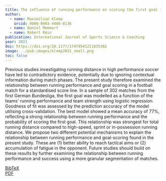 ```yaml
---
title: The influence of running performance on scoring the first goal in a soccer match
author:
  - name: Maximilian Klemp
    orcid: 0000-0003-4466-8136
  - name: Daniel Memmert
  - name: Robert Rein
publication: International Journal of Sports Science & Coaching
year: 2021
doi: https://doi.org/10.1177/17479541211035382
image: ../pub-images/klemp2021_small.png
toc: false
---
```


Previous studies investigating running distance in high performance soccer have led to contradictory evidence, potentially due to ignoring contextual information during match phases. The present study therefore examined the relationship between running performance and goal scoring in a football match for a standardised score line. In a sample of 302 matches from the first German Bundesliga, the first goal was modelled as a function of the teams’ running performance and team strength using logistic regression. Goodness of fit was assessed by the prediction accuracy of the model utilising cross-validation. The best model showed a mean accuracy of 77%, reflecting a strong relationship between running performance and the probability of scoring the first goal. This relationship was strongest for total running distance compared to high-speed, sprint or in-possession running distance. We propose two different potential mechanisms to explain the relationship between running performance and goal-scoring found in the present study. These are (1) better ability to reach tactical aims or (2) accumulation of fatigue in the opponent. Future studies should build on these results by further examining the relationship between running performance and success using a more granular segmentation of matches.

[BibTeX](download/klemp2021.bib)  
[PDF](download/klemp2021.pdf)